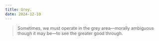 ```yaml
---
title: Grey.
date: 2024-12-10
---
```


> Sometimes, we must operate in the grey area—morally ambiguous though it may be—to see the greater good through.

